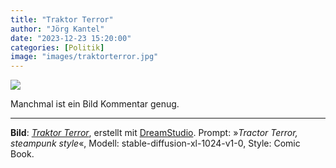 ```yaml
---
title: "Traktor Terror"
author: "Jörg Kantel"
date: "2023-12-23 15:20:00"
categories: [Politik]
image: "images/traktorterror.jpg"
---
```


[![](images/traktorterror-b.jpg)](https://www.flickr.com/photos/schockwellenreiter/53413481312/)

Manchmal ist ein Bild Kommentar genug.

---

**Bild**: *[Traktor Terror](https://www.flickr.com/photos/schockwellenreiter/53413481312/)*, erstellt mit [DreamStudio](https://beta.dreamstudio.ai/generate). Prompt: »*Tractor Terror, steampunk style*«, Modell: stable-diffusion-xl-1024-v1-0, Style: Comic Book.